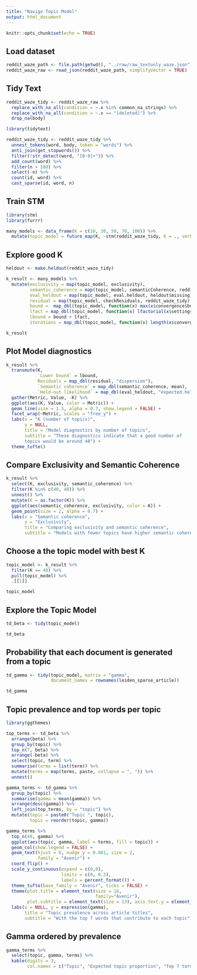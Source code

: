 ```yaml
---
title: "Navigo Topic Model"
output: html_document
---
```


```r
knitr::opts_chunk$set(echo = TRUE)
```

## Load dataset

```r
reddit_waze_path <- file.path(getwd(), "../raw/raw_textonly_waze.json")
reddit_waze_raw <- read_json(reddit_waze_path, simplifyVector = TRUE)
```

## Tidy Text

```r
reddit_waze_tidy <- reddit_waze_raw %>% 
  replace_with_na_all(condition = ~.x %in% common_na_strings) %>% 
  replace_with_na_all(condition = ~.x == "[deleted]") %>% 
  drop_na(body)

library(tidytext)

reddit_waze_tidy <- reddit_waze_tidy %>% 
  unnest_tokens(word, body, token = "words") %>% 
  anti_join(get_stopwords()) %>% 
  filter(!str_detect(word, "[0-9]+")) %>% 
  add_count(word) %>% 
  filter(n > 100) %>% 
  select(-n) %>% 
  count(id, word) %>% 
  cast_sparse(id, word, n)
```

## Train STM

```r
library(stm)
library(furrr)

many_models <- data_frame(K = c(10, 30, 50, 70, 100)) %>%
  mutate(topic_model = future_map(K, ~stm(reddit_waze_tidy, K = ., verbose = FALSE)))
```

## Explore good K

```r
heldout <- make.heldout(reddit_waze_tidy)

k_result <- many_models %>%
  mutate(exclusivity = map(topic_model, exclusivity),
         semantic_coherence = map(topic_model, semanticCoherence, reddit_waze_tidy),
         eval_heldout = map(topic_model, eval.heldout, heldout$missing),
         residual = map(topic_model, checkResiduals, reddit_waze_tidy),
         bound =  map_dbl(topic_model, function(x) max(x$convergence$bound)),
         lfact = map_dbl(topic_model, function(x) lfactorial(x$settings$dim$K)),
         lbound = bound + lfact,
         iterations = map_dbl(topic_model, function(x) length(x$convergence$bound)))

k_result
```

## Plot Model diagnostics

```r
k_result %>%
  transmute(K,
            `Lower bound` = lbound,
            Residuals = map_dbl(residual, "dispersion"),
            `Semantic coherence` = map_dbl(semantic_coherence, mean),
            `Held-out likelihood` = map_dbl(eval_heldout, "expected.heldout")) %>%
  gather(Metric, Value, -K) %>%
  ggplot(aes(K, Value, color = Metric)) +
  geom_line(size = 1.5, alpha = 0.7, show.legend = FALSE) +
  facet_wrap(~Metric, scales = "free_y") +
  labs(x = "K (number of topics)",
       y = NULL,
       title = "Model diagnostics by number of topics",
       subtitle = "These diagnostics indicate that a good number of 
       topics would be around 48") +
  theme_tufte()
```

## Compare Exclusivity and Semantic Coherence

```r
k_result %>%
  select(K, exclusivity, semantic_coherence) %>%
  filter(K %in% c(40, 48)) %>%
  unnest() %>%
  mutate(K = as.factor(K)) %>%
  ggplot(aes(semantic_coherence, exclusivity, color = K)) +
  geom_point(size = 2, alpha = 0.7) +
  labs(x = "Semantic coherence",
       y = "Exclusivity",
       title = "Comparing exclusivity and semantic coherence",
       subtitle = "Models with fewer topics have higher semantic coherence for more topics, but lower exclusivity")
```

## Choose a the topic model with best K

```r
topic_model <- k_result %>% 
  filter(K == 48) %>% 
  pull(topic_model) %>% 
  .[[1]]

topic_model
```


## Explore the Topic Model

```r
td_beta <- tidy(topic_model)

td_beta
```

## Probability that each document is generated from a topic

```r
td_gamma <- tidy(topic_model, matrix = "gamma",
                 document_names = rownames(leiden_sparse_article))

td_gamma
```


## Topic prevalence and top words per topic

```r
library(ggthemes)

top_terms <- td_beta %>%
  arrange(beta) %>%
  group_by(topic) %>%
  top_n(7, beta) %>%
  arrange(-beta) %>%
  select(topic, term) %>%
  summarise(terms = list(term)) %>%
  mutate(terms = map(terms, paste, collapse = ", ")) %>% 
  unnest()

gamma_terms <- td_gamma %>%
  group_by(topic) %>%
  summarise(gamma = mean(gamma)) %>%
  arrange(desc(gamma)) %>%
  left_join(top_terms, by = "topic") %>%
  mutate(topic = paste0("Topic ", topic),
         topic = reorder(topic, gamma))

gamma_terms %>%
  top_n(48, gamma) %>%
  ggplot(aes(topic, gamma, label = terms, fill = topic)) +
  geom_col(show.legend = FALSE) +
  geom_text(hjust = 0, nudge_y = 0.001, size = 2,
            family = "Avenir") +
  coord_flip() +
  scale_y_continuous(expand = c(0,0),
                     limits = c(0, 0.3),
                     labels = percent_format()) +
  theme_tufte(base_family = "Avenir", ticks = FALSE) +
  theme(plot.title = element_text(size = 16,
                                  family="Avenir"),
        plot.subtitle = element_text(size = 13), axis.text.y = element_text(size = 5)) +
  labs(x = NULL, y = expression(gamma),
       title = "Topic prevalence across article titles",
       subtitle = "With the top 7 words that contribute to each topic")
```

## Gamma ordered by prevalence

```r
gamma_terms %>%
  select(topic, gamma, terms) %>%
  kable(digits = 3, 
        col.names = c("Topic", "Expected topic proportion", "Top 7 terms"))
```
